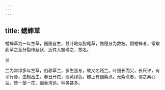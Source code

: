 ```yaml
---
---
---
```

title: 蟋蟀草
---



蟋蟀草为一年生草，园圃自生，甚叶略似狗尾草，惟穗分为数枝。鬬蟋蟀者，常取此草之茎分裂作丝状，近其大顋诱之，故名。

兰

兰为常绿多年生草，俗称草兰，多生浙东，故又名瓯兰。叶细长而尖，长尺许，有平行脉，由根丛生。春日开花，淡黄绿色，瓣上有细紫点。无紫点者，谓之素心兰。皆一茎一花，幽香清远。种类甚多。